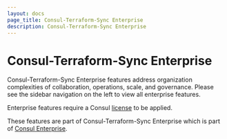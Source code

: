 ```yaml
---
layout: docs
page_title: Consul-Terraform-Sync Enterprise
description: Consul-Terraform-Sync Enterprise
---
```



# Consul-Terraform-Sync Enterprise

Consul-Terraform-Sync Enterprise features address organization complexities of collaboration, operations, scale, and governance. Please see the sidebar navigation on the left to view all enterprise features.

Enterprise features require a Consul [license](/docs/nia/enterprise/license) to be applied.

These features are part of Consul-Terraform-Sync Enterprise which is part of [Consul Enterprise](https://www.hashicorp.com/products/consul).

